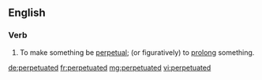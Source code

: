 ==English==

===Verb===
{{head|en|verb form}}

# {{en-past of|perpetuate}}  To make something be [[perpetual]]; (or figuratively) to [[prolong]] something.

[[de:perpetuated]]
[[fr:perpetuated]]
[[mg:perpetuated]]
[[vi:perpetuated]]